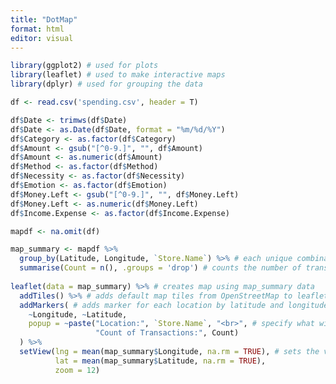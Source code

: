 ```yaml
---
title: "DotMap"
format: html
editor: visual
---
```


```r
library(ggplot2) # used for plots
library(leaflet) # used to make interactive maps
library(dplyr) # used for grouping the data

df <- read.csv('spending.csv', header = T) 

df$Date <- trimws(df$Date)
df$Date <- as.Date(df$Date, format = "%m/%d/%Y")
df$Category <- as.factor(df$Category)
df$Amount <- gsub("[^0-9.]", "", df$Amount)
df$Amount <- as.numeric(df$Amount)
df$Method <- as.factor(df$Method)
df$Necessity <- as.factor(df$Necessity)
df$Emotion <- as.factor(df$Emotion)
df$Money.Left <- gsub("[^0-9.]", "", df$Money.Left)
df$Money.Left <- as.numeric(df$Money.Left)
df$Income.Expense <- as.factor(df$Income.Expense)

mapdf <- na.omit(df)
```

```r
map_summary <- mapdf %>%
  group_by(Latitude, Longitude, `Store.Name`) %>% # each unique combination of these three variables are treated as a separate group
  summarise(Count = n(), .groups = 'drop') # counts the number of transactions for each group n() and creates a new data frame called map_summary
 
leaflet(data = map_summary) %>% # creates map using map_summary data
  addTiles() %>% # adds default map tiles from OpenStreetMap to leaflet map
  addMarkers( # adds marker for each location by latitude and longitude
    ~Longitude, ~Latitude,
    popup = ~paste("Location:", `Store.Name`, "<br>", # specify what will be displayed in the popup
                   "Count of Transactions:", Count)
  ) %>%
  setView(lng = mean(map_summary$Longitude, na.rm = TRUE), # sets the view to the average latitude and longitude values from the data
          lat = mean(map_summary$Latitude, na.rm = TRUE), 
          zoom = 12)
```